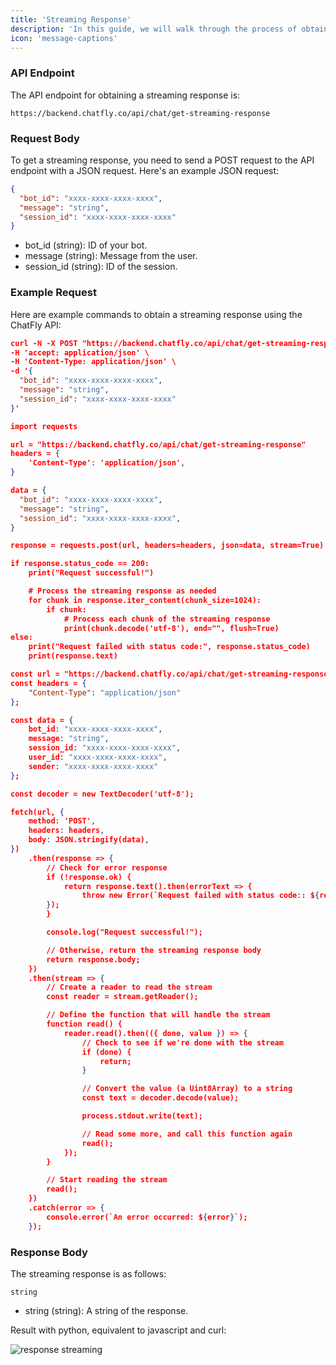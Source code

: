 ```yaml
---
title: 'Streaming Response'
description: 'In this guide, we will walk through the process of obtaining a streaming response from the ChatFly API.'
icon: 'message-captions'
---
```


### API Endpoint

The API endpoint for obtaining a streaming response is:

```text
https://backend.chatfly.co/api/chat/get-streaming-response
```


### Request Body

To get a streaming response, you need to send a POST request to the API endpoint with a JSON request. Here's an example JSON request:

```json
{
  "bot_id": "xxxx-xxxx-xxxx-xxxx",
  "message": "string",
  "session_id": "xxxx-xxxx-xxxx-xxxx"
}
```
- bot_id (string): ID of your bot.
- message (string): Message from the user.
- session_id (string): ID of the session.

### Example Request

Here are example commands to obtain a streaming response using the ChatFly API:

<CodeGroup>

```json curl
curl -N -X POST "https://backend.chatfly.co/api/chat/get-streaming-response" \
-H 'accept: application/json' \
-H 'Content-Type: application/json' \
-d '{
  "bot_id": "xxxx-xxxx-xxxx-xxxx",
  "message": "string",
  "session_id": "xxxx-xxxx-xxxx-xxxx"
}'
```

```json python
import requests

url = "https://backend.chatfly.co/api/chat/get-streaming-response"
headers = {
    'Content-Type': 'application/json',
}

data = {
  "bot_id": "xxxx-xxxx-xxxx-xxxx",
  "message": "string",
  "session_id": "xxxx-xxxx-xxxx-xxxx",
}

response = requests.post(url, headers=headers, json=data, stream=True)

if response.status_code == 200:
    print("Request successful!")

    # Process the streaming response as needed
    for chunk in response.iter_content(chunk_size=1024):
        if chunk:
            # Process each chunk of the streaming response
            print(chunk.decode('utf-8'), end="", flush=True)
else:
    print("Request failed with status code:", response.status_code)
    print(response.text)

```

```json fetch/javascript
const url = "https://backend.chatfly.co/api/chat/get-streaming-response";
const headers = {
    "Content-Type": "application/json"
};

const data = {
    bot_id: "xxxx-xxxx-xxxx-xxxx",
    message: "string",
    session_id: "xxxx-xxxx-xxxx-xxxx",
    user_id: "xxxx-xxxx-xxxx-xxxx",
    sender: "xxxx-xxxx-xxxx-xxxx"
};

const decoder = new TextDecoder('utf-8');

fetch(url, {
    method: 'POST',
    headers: headers,
    body: JSON.stringify(data),
})
    .then(response => {
        // Check for error response
        if (!response.ok) {
            return response.text().then(errorText => {
                throw new Error(`Request failed with status code:: ${response.status} - ${errorText}`);
        });
        }

        console.log("Request successful!");

        // Otherwise, return the streaming response body
        return response.body;
    })
    .then(stream => {
        // Create a reader to read the stream
        const reader = stream.getReader();

        // Define the function that will handle the stream
        function read() {
            reader.read().then(({ done, value }) => {
                // Check to see if we're done with the stream
                if (done) {
                    return;
                }

                // Convert the value (a Uint8Array) to a string
                const text = decoder.decode(value);

                process.stdout.write(text);

                // Read some more, and call this function again
                read();
            });
        }

        // Start reading the stream
        read();
    })
    .catch(error => {
        console.error(`An error occurred: ${error}`);
    });
```

</CodeGroup>


### Response Body

The streaming response is as follows:


```
string
```

- string (string): A string of the response.

Result with python, equivalent to javascript and curl:


<img src="/images/streaming-response.gif" alt="response streaming" />
